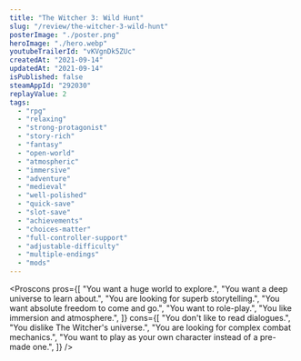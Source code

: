 ```yaml
---
title: "The Witcher 3: Wild Hunt"
slug: "/review/the-witcher-3-wild-hunt"
posterImage: "./poster.png"
heroImage: "./hero.webp"
youtubeTrailerId: "vKVgnDk5ZUc"
createdAt: "2021-09-14"
updatedAt: "2021-09-14"
isPublished: false
steamAppId: "292030"
replayValue: 2
tags:
  - "rpg"
  - "relaxing"
  - "strong-protagonist"
  - "story-rich"
  - "fantasy"
  - "open-world"
  - "atmospheric"
  - "immersive"
  - "adventure"
  - "medieval"
  - "well-polished"
  - "quick-save"
  - "slot-save"
  - "achievements"
  - "choices-matter"
  - "full-controller-support"
  - "adjustable-difficulty"
  - "multiple-endings"
  - "mods"
---
```


<Proscons
  pros={[
    "You want a huge world to explore.",
    "You want a deep universe to learn about.",
    "You are looking for superb storytelling.",
    "You want absolute freedom to come and go.",
    "You want to role-play.",
    "You like immersion and atmosphere.",
  ]}
  cons={[
    "You don't like to read dialogues.",
    "You dislike The Witcher's universe.",
    "You are looking for complex combat mechanics.",
    "You want to play as your own character instead of a pre-made one.",
  ]}
/>

<Section className="mt-10" title="Worth mentioning...">
  <List
    className="mt-5"
    items={[
      {
        mood: "kudos",
        content: "Almost every aspect of the game is top notch.",
      },
      {
        mood: "negative",
        content: "Sometimes loading screens can be quite annoying.",
      },
    ]}
  />
</Section>
